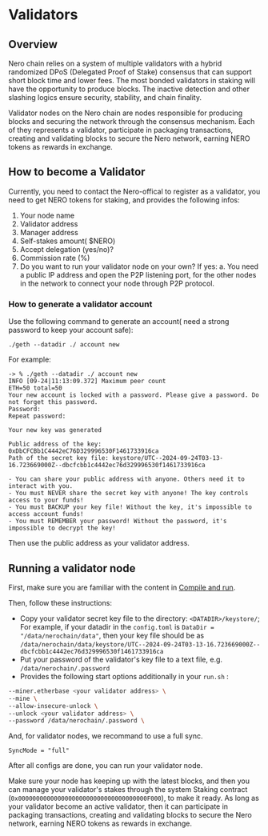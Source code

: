 # Validators

## Overview

Nero chain relies on a system of multiple validators with a hybrid randomized DPoS (Delegated Proof of Stake) consensus that can support short block time and lower fees. The most bonded validators in staking will have the opportunity to produce blocks. The inactive detection and other slashing logics ensure security, stability, and chain finality.

Validator nodes on the Nero chain are nodes responsible for producing blocks and securing the network through the consensus mechanism. Each of they represents a validator, participate in packaging transactions, creating and validating blocks to secure the Nero network, earning NERO tokens as rewards in exchange.

## How to become a Validator

Currently, you need to contact the Nero-offical to register as a validator, you need to get NERO tokens for staking, and provides the following infos:

1. Your node name
2. Validator address
3. Manager address
4. Self-stakes amount( $NERO)
5. Accept delegation (yes/no)?
6. Commission rate (%) 
7. Do you want to run your validator node on your own? If yes:
  a. You need a public IP address and open the P2P listening port, for the other nodes in the network to connect your node through P2P protocol.

### How to generate a validator account

Use the following command to generate an account( need a strong password to keep your account safe):

```shell
./geth --datadir ./ account new
```

For example:
```shell
-> % ./geth --datadir ./ account new
INFO [09-24|11:13:09.372] Maximum peer count                       ETH=50 total=50
Your new account is locked with a password. Please give a password. Do not forget this password.
Password: 
Repeat password: 

Your new key was generated

Public address of the key:   0xDbCFCBb1C4442eC76D329996530F1461733916ca
Path of the secret key file: keystore/UTC--2024-09-24T03-13-16.723669000Z--dbcfcbb1c4442ec76d329996530f1461733916ca

- You can share your public address with anyone. Others need it to interact with you.
- You must NEVER share the secret key with anyone! The key controls access to your funds!
- You must BACKUP your key file! Without the key, it's impossible to access account funds!
- You must REMEMBER your password! Without the password, it's impossible to decrypt the key!
```

Then use the public address as your validator address.

## Running a validator node

First, make sure you are familiar with the content in [Compile and run](./CompileAndRun.md).

Then, follow these instructions:

- Copy your validator secret key file to the directory: `<DATADIR>/keystore/`; For example, if your datadir in the `config.toml` is `DataDir = "/data/nerochain/data"`, then your key file should be as `/data/nerochain/data/keystore/UTC--2024-09-24T03-13-16.723669000Z--dbcfcbb1c4442ec76d329996530f1461733916ca`
- Put your password of the validator's key file to a text file, e.g. `/data/nerochain/.password`
- Provides the following start options additionally in your `run.sh` :
```sh
--miner.etherbase <your validator address> \
--mine \
--allow-insecure-unlock \
--unlock <your validator address> \
--password /data/nerochain/.password \
```

And, for validator nodes, we recommand to use a full sync.

```
SyncMode = "full"
```

After all configs are done, you can run your validator node.

Make sure your node has keeping up with the latest blocks, and then you can manage your validator's stakes through the system Staking contract (`0x000000000000000000000000000000000000F000`), to make it ready. As long as your validator become an active validator, then it can participate in packaging transactions, creating and validating blocks to secure the Nero network, earning NERO tokens as rewards in exchange.
